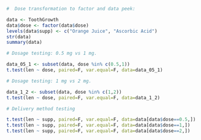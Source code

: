 ```r

#  Dose transformation to factor and data peek:

data <- ToothGrowth
data$dose <- factor(data$dose)
levels(data$supp) <- c("Orange Juice", "Ascorbic Acid")
str(data)
summary(data)
```

```r

# Dosage testing: 0.5 mg vs 1 mg.

data_05_1 <- subset(data, dose %in% c(0.5,1))
t.test(len ~ dose, paired=F, var.equal=F, data=data_05_1)
```

```r

# Dosage testing: 1 mg vs 2 mg.

data_1_2 <- subset(data, dose %in% c(1,2))
t.test(len ~ dose, paired=F, var.equal=F, data=data_1_2)
```

```r

# Delivery method testing

t.test(len ~ supp, paired=F, var.equal=F, data=data[data$dose==0.5,])
t.test(len ~ supp, paired=F, var.equal=F, data=data[data$dose==1,])
t.test(len ~ supp, paired=F, var.equal=F, data=data[data$dose==2,])
```
